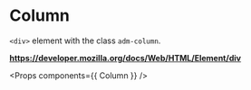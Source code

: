 <!-- Packages -->

<!-- Components -->

# Column

`<div>` element with the class `adm-column`.

**https://developer.mozilla.org/docs/Web/HTML/Element/div**

<Props components={{ Column }} />